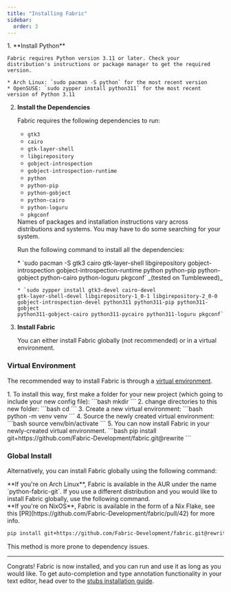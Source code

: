 ```yaml
---
title: "Installing Fabric"
sidebar:
  order: 3
---
```



<Steps>
1. **Install Python**

    Fabric requires Python version 3.11 or later. Check your distribution's instructions or package manager to get the required version.

    * Arch Linux: `sudo pacman -S python` for the most recent version
    * OpenSUSE: `sudo zypper install python311` for the most recent version of Python 3.11

2. **Install the Dependencies**

   Fabric requires the following dependencies to run:

   - `gtk3`
   - `cairo`
   - `gtk-layer-shell`
   - `libgirepository`
   - `gobject-introspection`
   - `gobject-introspection-runtime`
   - `python`
   - `python-pip`
   - `python-gobject`
   - `python-cairo`
   - `python-loguru`
   - `pkgconf`

   <Aside>
     Names of packages and installation instructions vary across distributions
     and systems. You may have to do some searching for your system.
   </Aside>

   Run the following command to install all the dependencies:

   <Tabs>
     <TabItem label="Arch Linux">
       * `sudo pacman -S gtk3 cairo gtk-layer-shell libgirepository
       gobject-introspection gobject-introspection-runtime python python-pip
       python-gobject python-cairo python-loguru pkgconf`
     </TabItem>
     <TabItem label="OpenSUSE">
       _(tested on Tumbleweed)_

       * `sudo zypper install gtk3-devel cairo-devel
       gtk-layer-shell-devel libgirepository-1_0-1 libgirepository-2_0-0
       gobject-introspection-devel python311 python311-pip python311-gobject
       python311-gobject-cairo python311-pycairo python311-loguru pkgconf`
     </TabItem>
   </Tabs>

3. **Install Fabric**

   You can either install Fabric globally (not recommended) or in a virtual environment.
</Steps>

### Virtual Environment

The recommended way to install Fabric is through a [virtual environment](https://docs.python.org/3/library/venv).

<Steps>
1. To install this way, first make a folder for your new project (which going to include your new config file):
    ```bash
    mkdir <your-folder-name>
    ```
2. change directories to this new folder:
    ```bash
    cd <your-folder-name>
    ```
3. Create a new virtual environment:
    ```bash
    python -m venv venv
    ```
4. Source the newly created virtual environment:
    ```bash
    source venv/bin/activate
    ```
5. You can now install Fabric in your newly-created virtual environment.
    ```bash
    pip install git+https://github.com/Fabric-Development/fabric.git@rewrite
    ```
</Steps>

### Global Install

Alternatively, you can install Fabric globally using the following command:

<Aside type="tip">
  **If you're on Arch Linux**, Fabric is available in the AUR under the name
  `python-fabric-git`. If you use a different distribution and you would like to
  install Fabric globally, use the following command.
</Aside>

<Aside type="tip">
  **If you're on NixOS**, Fabric is available in the form of a Nix Flake, see this [PR](https://github.com/Fabric-Development/fabric/pull/42) for more info.
</Aside>

```bash
pip install git+https://github.com/Fabric-Development/fabric.git@rewrite
```

This method is more prone to dependency issues.

---

Congrats! Fabric is now installed, and you can run and use it as long as you would like. To get auto-completion and type annotation functionality in your text editor, head over to the [stubs installation guide](./installing-stubs.mdx).
